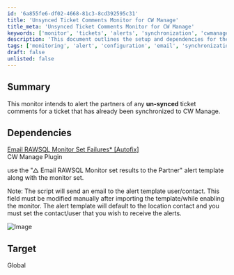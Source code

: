 ```yaml
---
id: '6a855fe6-df02-4668-81c3-8cd392595c31'
title: 'Unsynced Ticket Comments Monitor for CW Manage'
title_meta: 'Unsynced Ticket Comments Monitor for CW Manage'
keywords: ['monitor', 'tickets', 'alerts', 'synchronization', 'cwmanage']
description: 'This document outlines the setup and dependencies for the Unsynced Ticket Comments Monitor, which alerts partners about any ticket comments that have not been synchronized with CW Manage. It includes details on required plugins and configuration steps to ensure alerts are sent correctly.'
tags: ['monitoring', 'alert', 'configuration', 'email', 'synchronization', 'cwmanage']
draft: false
unlisted: false
---
```

## Summary

This monitor intends to alert the partners of any **un-synced** ticket comments for a ticket that has already been synchronized to CW Manage.

## Dependencies

[Email RAWSQL Monitor Set Failures* [Autofix]](https://proval.itglue.com/DOC-5078775-10390936)  
CW Manage Plugin  

use the "△ Email RAWSQL Monitor set results to the Partner" alert template along with the monitor set.  

Note: The script will send an email to the alert template user/contact. This field must be modified manually after importing the template/while enabling the monitor. The alert template will default to the location contact and you must set the contact/user that you wish to receive the alerts.  

![Image](../../../static/img/CWM---Automate---Automate---Unsynced-Ticket-Content/image_1.png)

## Target

Global  












